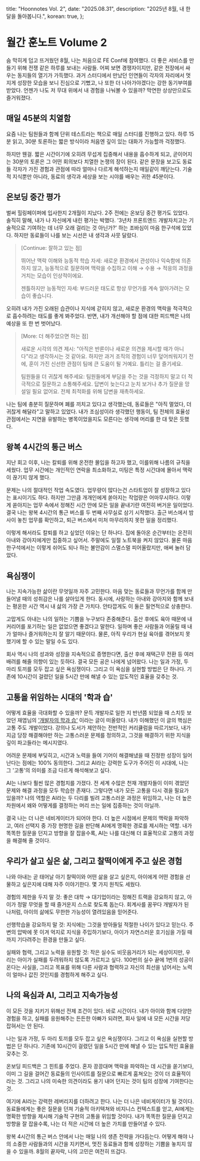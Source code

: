   title: "Hoonnotes Vol. 2",
  date: "2025.08.31",
  description: "2025년 8월, 내 한달을 돌아봅니다.",
  korean: true,
};


# 월간 훈노트 Volume 2


숨 막히게 덥고 뜨거웠던 8월, 나는 처음으로 FE Conf에 참여했다. 더 좋은 서비스를 만들기 위해 전쟁 같은 하루를 보내는 사람들. 어찌 보면 경쟁자이지만, 같은 전장에서 싸우는 동지들의 열기가 가득했다. 과거 스터디에서 만났던 인연들이 각자의 자리에서 멋지게 성장한 모습을 보니 진심으로 기뻤고, 나 또한 더 나아가야겠다는 강한 동기부여를 받았다. 언젠가 나도 저 무대 위에서 내 경험을 나눠볼 수 있을까? 막연한 상상만으로도 즐거워졌다.

## 매일 45분의 치열함

요즘 나는 팀원들과 함께 단위 테스트라는 책으로 매일 스터디를 진행하고 있다. 하루 15분 읽고, 30분 토론하는 짧은 방식이라 처음엔 깊이 있는 대화가 가능할까 걱정했다.

하지만 웬걸. 짧은 시간이기에 오히려 무섭게 집중해서 내용을 흡수하게 되고, 곧이어지는 30분의 토론은 그 어떤 회의보다 치열한 논쟁의 장이 된다. 같은 문장을 보고도 동료들 각자가 가진 경험과 관점에 따라 얼마나 다르게 해석하는지 매일같이 깨닫는다. 기술적 지식뿐만 아니라, 동료의 생각과 세상을 보는 시야를 배우는 귀한 45분이다.

## 온보딩 중간 평가

벌써 힐링페이퍼에 입사한지 2개월이 지났다. 2주 전에는 온보딩 중간 평가도 있었다. 솔직히 말해, 내가 나 자신에게 내린 평가는 박했다. '3년차 프론트엔드 개발자치고는 기술적으로 기여하는 데 너무 오래 걸리는 것 아닌가?' 하는 조바심이 마음 한구석에 있었다. 하지만 동료들이 나를 보는 시선은 내 생각과 사뭇 달랐다.

> [Continue: 잘하고 있는 점]
> 
> 뛰어난 맥락 이해와 능동적 학습 자세: 새로운 환경에서 관성이나 익숙함에 의존하지 않고, 능동적으로 질문하며 맥락을 수집하고 이해 → 수용 → 적응의 과정을 거치는 모습이 인상적이에요.
>
> 젠틀하지만 능동적인 자세: 부드러운 태도로 항상 무언가를 계속 알아가려는 모습이 좋습니다.

오히려 내가 가진 오래된 습관이나 지식에 갇히지 않고, 새로운 환경의 맥락을 적극적으로 흡수하려는 태도를 좋게 봐주었다. 반면, 내가 개선해야 할 점에 대한 피드백은 나의 예상을 또 한 번 벗어났다.

> [More: 더 해주었으면 하는 점]
> 
> 새로운 시각의 의견 제시: "아직은 반론이나 새로운 의견을 제시할 때가 아니다"라고 생각하시는 것 같아요. 하지만 과거 조직의 경험이 너무 덮어씌워지기 전에, 훈이 가진 신선한 관점이 팀에 큰 도움이 될 거예요. 틀리는 걸 즐기세요.
>
> 팀원들을 더 귀찮게 해주세요: 팀원들에게 부담을 주는 것을 걱정하지 말고 더 적극적으로 질문하고 소통해주세요. 답변이 늦는다고 눈치 보거나 추가 질문을 망설일 필요 없어요. 전체 최적화를 위해 답변을 재촉하세요.

나는 팀에 충분히 질문하며 폐를 끼치고 있다고 생각했는데, 동료들은 "아직 멀었다, 더 귀찮게 해달라"고 말하고 있었다. 내가 조심성이라 생각했던 행동이, 팀 전체의 효율성 관점에서는 지연을 유발하는 병목이었을지도 모른다는 생각에 머리를 한 대 맞은 듯했다.

## 왕복 4시간의 통근 버스

지난 회고 이후, 나는 칼퇴를 위해 온전한 몰입을 하고자 했고, 이를위해 나름의 규칙을 세웠다. 업무 시간에는 개인적인 연락을 최소화하고, 미팅은 특정 시간대에 몰아서 맥락이 끊기지 않게 했다.

문제는 나의 절대적인 작업 속도였다. 업무량이 많다는건 스타트업이 잘 성장하고 있다는 표시이기도 하다. 하지만 그만큼 개개인에게 쏟아지는 작업량은 어마무시하다. 이렇게 쏟아지는 업무 속에서 정해진 시간 안에 모든 일을 끝내기란 여전히 버거운 일이었다. 결국 나는 왕복 4시간의 통근 버스를 두 번째 사무실로 삼기 시작했다. 출근 버스에서 밤사이 놓친 업무를 확인하고, 퇴근 버스에서 미처 마무리하지 못한 일을 정리했다.

이렇게 해서라도 칼퇴를 하고 싶었던 이유는 단 하나다. 집에 돌아온 순간부터는 온전히 아내와 강아지에게만 집중하고 싶어서. 주말에도 일절 노트북을 켜지 않았다. 물론 마음 한구석에서는 이렇게 쉬어도 되나 하는 불안감이 스멀스멀 피어올랐지만, 애써 눌러 담았다.

## 욕심쟁이

나는 지속가능한 삶이란 무엇일까 자주 고민한다. 마음 맞는 동료들과 무언가를 함께 만들어낼 때의 성취감은 나를 살아있게 한다. 동시에, 사랑하는 아내와 강아지와 함께 보내는 평온한 시간 역시 내 삶의 가장 큰 가치다. 안타깝게도 이 둘은 필연적으로 상충한다.

고맙게도 아내는 나의 일하는 기쁨을 누구보다 존중해준다. 출산 후에도 육아 때문에 내 커리어를 포기하는 일은 없었으면 좋겠다고 말한다. 일하며 좋은 사람들과 어울릴 때 내가 얼마나 즐거워하는지 잘 알기 때문이다. 물론, 아직 우리가 현실 육아를 겪어보지 못했기에 할 수 있는 말일 수도 있다.

회사 역시 나의 성과와 성장을 지속적으로 증명한다면, 출산 후에 재택근무 전환 등 여러 배려를 해줄 의향이 있는 듯하다. 결국 모든 공은 나에게 넘어왔다. 나는 일과 가정, 두 마리 토끼를 모두 잡고 싶은 욕심쟁이다. 그리고 이 욕심을 실현할 방법은 단 하나다. 기존에 10시간이 걸렸던 일을 5시간 만에 해낼 수 있는 압도적인 효율을 갖추는 것.

## 고통을 위임하는 시대의 '학과 습'

어떻게 효율을 극대화할 수 있을까? 문득 개발자로 일한 지 반년쯤 되었을 때 스치듯 보았던 재엽님의 ['개발자의 학과 습'](https://jbee.io/articles/presentation/[%EB%B0%9C%ED%91%9C]%20%EA%B0%9C%EB%B0%9C%EC%9E%90%EC%9D%98%20%ED%95%99%EA%B3%BC%20%EC%8A%B5) 이라는 글이 떠올랐다. 내가 이해했던 이 글의 핵심은 고통 주도 개발이었다. 강의나 도서가 제안하는 전반적인 커리큘럼을 따르기보다, 내가 지금 당장 해결해야만 하는 고통스러운 문제를 정의하고, 그것을 해결하기 위한 지식을 깊이 파고들라는 메시지였다.

어려운 문제에 부딪히고, 시간과 노력을 들여 기어이 해결해냈을 때 진정한 성장이 일어난다는 점에는 100% 동의한다. 그리고 AI라는 강력한 도구가 주어진 이 시대에, 나는 그 '고통'의 의미를 조금 다르게 해석해보고 싶다.

AI는 나보다 훨씬 많은 경험치를 가졌다. 전 세계 수많은 천재 개발자들이 이미 겪었던 문제와 해결 과정을 모두 학습한 존재다. 그렇다면 내가 모든 고통을 다시 겪을 필요가 있을까? 나의 역할은 AI라는 두 다리를 빌려 고통스러운 과정은 위임하고, 나는 더 높은 차원에서 왜와 어떻게를 결정하는 머리 쓰는 일에 집중하는 것이 아닐까.

결국 나는 더 나은 네비게이터가 되어야 한다. 더 높은 시점에서 문제의 맥락을 파악하고, 여러 선택지 중 가장 현명한 길을 판단해 AI에게 명확한 경로를 제시하는 역할. 내가 똑똑한 질문을 던지고 방향을 잘 잡을수록, AI는 나를 대신해 더 효율적으로 고통의 과정을 해결해 줄 것이다.

## 우리가 살고 싶은 삶, 그리고 찰떡이에게 주고 싶은 경험

나와 아내는 곧 태어날 아기 찰떡이와 어떤 삶을 살고 싶은지, 아이에게 어떤 경험을 선물하고 싶은지에 대해 자주 이야기한다. 몇 가지 원칙도 세웠다.

경험의 제한을 두지 말 것: 좋은 대학 → 대기업이라는 정해진 트랙을 강요하지 않고, 아이가 정말 무엇을 할 때 즐거운지 스스로 찾도록 돕는다. 회계사를 꿈꾸다 개발자가 된 나처럼, 아이의 삶에도 무한한 가능성이 열려있음을 믿어준다.

선행학습을 강요하지 말 것: 지식에는 그것을 받아들일 적절한 나이가 있다고 믿는다. 주변의 압박에 못 이겨 억지로 지식을 주입하기보다, 아이가 자연스러운 호기심을 가질 때까지 기다려주는 환경을 만들고 싶다.

실패와 협력, 그리고 노력을 응원할 것: 작은 실수도 비웃음거리가 되는 세상이지만, 우리는 아이가 실패를 두려워하지 않도록 가르치고 싶다. 100번의 실수 끝에 1번의 성공이 온다는 사실을, 그리고 목표를 위해 다른 사람과 협력하고 자신의 최선을 넘어서는 노력이 얼마나 값진 것인지를 경험하게 해주고 싶다.

## 나의 욕심과 AI, 그리고 지속가능성

이 모든 것을 지키기 위해선 전제 조건이 있다. 바로 시간이다. 내가 아이와 함께 다양한 경험을 하고, 실패를 응원해주는 든든한 아빠가 되려면, 회사 일에 내 모든 시간을 저당 잡혀서는 안 된다.

나는 일과 가정, 두 마리 토끼를 모두 잡고 싶은 욕심쟁이다. 그리고 이 욕심을 실현할 방법은 단 하나다. 기존에 10시간이 걸렸던 일을 5시간 만에 해낼 수 있는 압도적인 효율을 갖추는 것.

온보딩 피드백은 그 힌트를 주었다. 혼자 끙끙대며 맥락을 파악하는 데 시간을 쏟기보다, 이미 그 길을 걸어간 동료들의 인사이트를 질문으로 빠르게 훔쳐오는 것이 더 효율적이라는 것. 그리고 나의 미숙한 의견이라도 용기 내어 던지는 것이 팀의 성장에 기여한다는 것.

여기에 AI라는 강력한 레버리지를 더하려고 한다. 나는 더 나은 네비게이터가 될 것이다. 동료들에게는 좋은 질문을 던져 기술적 아키텍쳐와 비지니스 컨텍스트를 얻고, AI에게는 명확한 방향을 제시해 기술적 구현의 고통을 위임할 것이다. 내가 똑똑한 질문을 던지고 방향을 잘 잡을수록, 나는 더 적은 시간에 더 높은 가치를 만들어낼 수 있다.

왕복 4시간의 통근 버스 안에서 나는 매일 나의 생존 전략을 가다듬는다. 어떻게 해야 나의 소중한 사람들과의 시간을 지키면서, 멋진 동료들과 함께 성장하는 기쁨을 놓치지 않을 수 있을까. 8월의 끝자락, 나의 고민은 여전히 뜨겁다.

